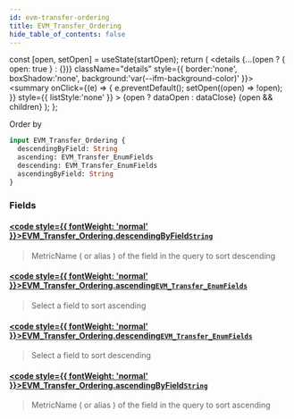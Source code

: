 ```yaml
---
id: evm-transfer-ordering
title: EVM_Transfer_Ordering
hide_table_of_contents: false
---
```







  const [open, setOpen] = useState(startOpen);
  return (
    <details {...(open ? { open: true } : {})} className="details" style={{ border:'none', boxShadow:'none', background:'var(--ifm-background-color)' }}>
      <summary
        onClick={(e) => {
          e.preventDefault();
          setOpen((open) => !open);
        }}
        style={{ listStyle:'none' }}
      >
      {open ? dataOpen : dataClose}
      </summary>
      {open && children}
    </details>
  );
};




Order by


```graphql
input EVM_Transfer_Ordering {
  descendingByField: String
  ascending: EVM_Transfer_EnumFields
  descending: EVM_Transfer_EnumFields
  ascendingByField: String
}
```




### Fields

#### [<code style={{ fontWeight: 'normal' }}>EVM_Transfer_Ordering.<b>descendingByField</b></code>](#)<Bullet />[`String`](/docs/graphql-reference/scalars/string) <Badge class="secondary" text="scalar"/>
> MetricName ( or alias ) of the field in the query to sort descending
> 

#### [<code style={{ fontWeight: 'normal' }}>EVM_Transfer_Ordering.<b>ascending</b></code>](#)<Bullet />[`EVM_Transfer_EnumFields`](/docs/graphql-reference/enums/evm-transfer-enum-fields) <Badge class="secondary" text="enum"/>
> Select a field to sort ascending
> 

#### [<code style={{ fontWeight: 'normal' }}>EVM_Transfer_Ordering.<b>descending</b></code>](#)<Bullet />[`EVM_Transfer_EnumFields`](/docs/graphql-reference/enums/evm-transfer-enum-fields) <Badge class="secondary" text="enum"/>
> Select a field to sort descending
> 

#### [<code style={{ fontWeight: 'normal' }}>EVM_Transfer_Ordering.<b>ascendingByField</b></code>](#)<Bullet />[`String`](/docs/graphql-reference/scalars/string) <Badge class="secondary" text="scalar"/>
> MetricName ( or alias ) of the field in the query to sort ascending
> 



